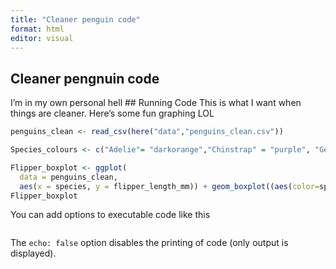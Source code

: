 ```yaml
---
title: "Cleaner penguin code"
format: html
editor: visual
---
```


## Cleaner pengnuin code

I'm in my own personal hell \## Running Code This is what I want when things are cleaner. Here's some fun graphing LOL

```r
penguins_clean <- read_csv(here("data","penguins_clean.csv"))
```

```r
Species_colours <- c("Adelie"= "darkorange","Chinstrap" = "purple", "Gentoo"= "cyan4")

Flipper_boxplot <- ggplot( 
  data = penguins_clean, 
  aes(x = species, y = flipper_length_mm)) + geom_boxplot((aes(color=species)), show.legend=FALSE)+ geom_jitter(alpha = 0.3, show.legend=FALSE, position = position_jitter (width = 0.2, seed = 2)) +scale_color_manual(values=Species_colours) + labs(x="species :P",y="Flipper Length (mm)")
Flipper_boxplot
```

You can add options to executable code like this

```         
```

The `echo: false` option disables the printing of code (only output is displayed).
